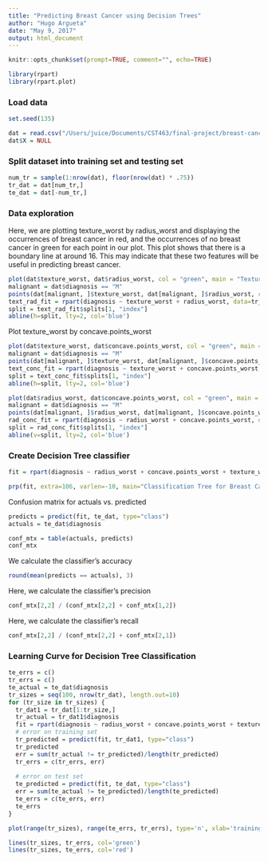 ```yaml
---
title: "Predicting Breast Cancer using Decision Trees"
author: "Hugo Argueta"
date: "May 9, 2017"
output: html_document
---
```


```r
knitr::opts_chunk$set(prompt=TRUE, comment="", echo=TRUE)
```

```r
library(rpart)
library(rpart.plot)
```

### Load data

```r
set.seed(135)

dat = read.csv("/Users/juice/Documents/CST463/final-project/breast-cancer-prediction/data.csv")
dat$X = NULL
```

### Split dataset into training set and testing set

```r
num_tr = sample(1:nrow(dat), floor(nrow(dat) * .75))
tr_dat = dat[num_tr,]
te_dat = dat[-num_tr,]
```

### Data exploration

Here, we are plotting texture_worst by radius_worst and displaying the occurrences of breast cancer in red, and the occurrences of no breast cancer in green for each point in our plot. This plot shows that there is a boundary line at around 16. This may indicate that these two features will be useful in predicting breast cancer.

```r
plot(dat$texture_worst, dat$radius_worst, col = "green", main = "Texture Worst by Radius Worst", xlab = "texture worst", ylab = "radius worst", pch=16)
malignant = dat$diagnosis == "M"
points(dat[malignant, ]$texture_worst, dat[malignant, ]$radius_worst, col = "red", pch=16)
text_rad_fit = rpart(diagnosis ~ texture_worst + radius_worst, data=tr_dat, method="class")
split = text_rad_fit$splits[1, "index"]
abline(h=split, lty=2, col='blue')
```

Plot texture_worst by concave.points_worst

```r
plot(dat$texture_worst, dat$concave.points_worst, col = "green", main = "Texture Worst by Concave.Points Worst", xlab = "texture worst", ylab = "concave.points worst", pch=16)
malignant = dat$diagnosis == "M"
points(dat[malignant, ]$texture_worst, dat[malignant, ]$concave.points_worst, col = "red", pch=16)
text_conc_fit = rpart(diagnosis ~ texture_worst + concave.points_worst, data=tr_dat, method="class")
split = text_conc_fit$splits[1, "index"]
abline(h=split, lty=2, col='blue')
```

```r
plot(dat$radius_worst, dat$concave.points_worst, col = "green", main = "Radius Worst by Concave.Points Worst", xlab = "radius worst", ylab = "concave.points worst", pch=16)
malignant = dat$diagnosis == "M"
points(dat[malignant, ]$radius_worst, dat[malignant, ]$concave.points_worst, col = "red", pch=16)
rad_conc_fit = rpart(diagnosis ~ radius_worst + concave.points_worst, data=tr_dat, method="class")
split = rad_conc_fit$splits[1, "index"]
abline(v=split, lty=2, col='blue')
```

### Create Decision Tree classifier

```r
fit = rpart(diagnosis ~ radius_worst + concave.points_worst + texture_worst, data=tr_dat, method="class")

prp(fit, extra=106, varlen=-10, main="Classification Tree for Breast Cancer", box.col=c("green", "red")[fit$frame$yval])
```

Confusion matrix for actuals vs. predicted

```r
predicts = predict(fit, te_dat, type="class")
actuals = te_dat$diagnosis

conf_mtx = table(actuals, predicts)
conf_mtx
```

We calculate the classifier's accuracy

```r
round(mean(predicts == actuals), 3)
```

Here, we calculate the classifier's precision

```r
conf_mtx[2,2] / (conf_mtx[2,2] + conf_mtx[1,2])
```

Here, we calculate the classifier's recall

```r
conf_mtx[2,2] / (conf_mtx[2,2] + conf_mtx[2,1])
```

### Learning Curve for Decision Tree Classification

```r
te_errs = c()
tr_errs = c()
te_actual = te_dat$diagnosis
tr_sizes = seq(100, nrow(tr_dat), length.out=10)
for (tr_size in tr_sizes) {
  tr_dat1 = tr_dat[1:tr_size,]
  tr_actual = tr_dat1$diagnosis
  fit = rpart(diagnosis ~ radius_worst + concave.points_worst + texture_worst, data=tr_dat1, method="class")
  # error on training set
  tr_predicted = predict(fit, tr_dat1, type="class")
  tr_predicted
  err = sum(tr_actual != tr_predicted)/length(tr_predicted)
  tr_errs = c(tr_errs, err)
 
  # error on test set
  te_predicted = predict(fit, te_dat, type="class")
  err = sum(te_actual != te_predicted)/length(te_predicted)
  te_errs = c(te_errs, err)
  te_errs
}

plot(range(tr_sizes), range(te_errs, tr_errs), type='n', xlab='training set size', ylab='error')

lines(tr_sizes, tr_errs, col='green')
lines(tr_sizes, te_errs, col='red')
```
